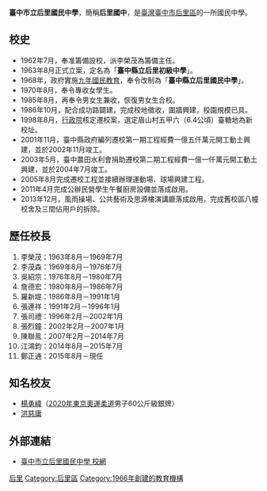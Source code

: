 {{Unreferenced|time=2019-12-30T12:27:55+00:00}}
{{Infobox School
|name           = 臺中市立后里國民中學
|other_name     = Taichung Municipal<br>Houli Junior High School 
|image          =
| motto         = 
|established    = 1966年8月
|type           = 市立國民中學
|affiliation    = [[臺中市政府|臺中市政府]]
|district       = {{TWN}}[[臺中市|臺中市]][[后里區|后里區]]眉山里中眉路169號
|grades         = 國一至國三
|principal      = 鄭正通
|faculty        = 
|staff          = 
|enrollment     = 
|free_label    = 
|free_text     = 
|location       =
|website        =  http://www.hljh.tc.edu.tw/
}}

'''臺中市立后里國民中學'''，簡稱'''后里國中'''，是[[臺灣|臺灣]][[臺中市|臺中市]][[后里區|后里區]]的一所國民中學。

==校史==
*1962年7月，奉准籌備設校，派李榮茂為籌備主任。
*1963年8月正式立案，定名為「'''臺中縣立后里初級中學'''」。
*1968年，政府實施[[臺灣九年國民義務教育|九年國民教育]]，奉令改制為「'''臺中縣立后里國民中學'''」。
*1970年8月，奉令專收女學生。
*1985年8月，再奉令男女生兼收，恢復男女生合校。
*1986年10月，配合成功路闢建，完成校地徵收，圍牆興建，校園規模已具。
*1998年8月，[[行政院|行政院]]核定遷校案，選定眉山村五甲六（6.4公頃）臺糖地為新校址。
*2001年11月，臺中縣政府編列遷校第一期工程經費一億五仟萬元開工動土興建，並於2002年11月竣工。
*2003年5月，臺中農田水利會捐助遷校第二期工程經費一億一仟萬元開工動土興建，並於2004年7月竣工。
*2005年8月完成遷校工程並接續辦理運動場、球場興建工程。
*2011年4月完成公辦民營學生午餐廚房設備並落成啟用。
*2013年12月，風雨操場、公共藝術及思源樓演講廳落成啟用，完成舊校區八幢校舍及三間佔用戶的拆除。
==歷任校長==
#李榮茂：1963年8月－1969年7月
#李茂森：1969年8月－1976年7月
#吳紹宗：1976年8月－1980年7月
#詹德宏：1980年8月－1986年7月
#羅新堤：1986年8月－1991年1月
#張連祥：1991年2月－1996年1月
#張司禮：1996年2月－2002年1月
#張烈鐘：2002年2月－2007年1月
#陳聯鳯：2007年2月－2014年7月
#江鴻鈞：2014年8月－2015年7月
#鄭正通：2015年8月－現任
==知名校友==
*[[楊勇緯|楊勇緯]]（[[2020年東京奧運|2020年東京奧運]][[柔道|柔道]]男子60公斤級銀牌）
*[[洪慈庸|洪慈庸]]

==外部連結==
*[http://www.hljh.tc.edu.tw/ 臺中市立后里國民中學 校網] {{Wayback|url=http://www.hljh.tc.edu.tw/ |date=20151104235307 }}

{{臺中市國民中小學}}

[[Category:臺中市立國民中學|后里]]
[[Category:后里區|Category:后里區]]
[[Category:1966年創建的教育機構|Category:1966年創建的教育機構]]